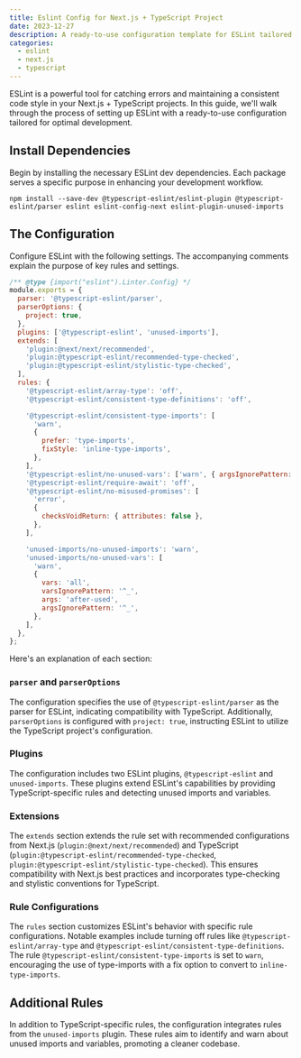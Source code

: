 ```yaml
---
title: Eslint Config for Next.js + TypeScript Project
date: 2023-12-27
description: A ready-to-use configuration template for ESLint tailored for Next.js and TypeScript projects.
categories:
  - eslint
  - next.js
  - typescript
---
```


ESLint is a powerful tool for catching errors and maintaining a consistent code style in your Next.js + TypeScript projects. In this guide, we'll walk through the process of setting up ESLint with a ready-to-use configuration tailored for optimal development.

## Install Dependencies

Begin by installing the necessary ESLint dev dependencies. Each package serves a specific purpose in enhancing your development workflow.

```shell
npm install --save-dev @typescript-eslint/eslint-plugin @typescript-eslint/parser eslint eslint-config-next eslint-plugin-unused-imports
```

## The Configuration

Configure ESLint with the following settings. The accompanying comments explain the purpose of key rules and settings.

```js title=".eslintrc.cjs"
/** @type {import("eslint").Linter.Config} */
module.exports = {
  parser: '@typescript-eslint/parser',
  parserOptions: {
    project: true,
  },
  plugins: ['@typescript-eslint', 'unused-imports'],
  extends: [
    'plugin:@next/next/recommended',
    'plugin:@typescript-eslint/recommended-type-checked',
    'plugin:@typescript-eslint/stylistic-type-checked',
  ],
  rules: {
    '@typescript-eslint/array-type': 'off',
    '@typescript-eslint/consistent-type-definitions': 'off',

    '@typescript-eslint/consistent-type-imports': [
      'warn',
      {
        prefer: 'type-imports',
        fixStyle: 'inline-type-imports',
      },
    ],
    '@typescript-eslint/no-unused-vars': ['warn', { argsIgnorePattern: '^_' }],
    '@typescript-eslint/require-await': 'off',
    '@typescript-eslint/no-misused-promises': [
      'error',
      {
        checksVoidReturn: { attributes: false },
      },
    ],

    'unused-imports/no-unused-imports': 'warn',
    'unused-imports/no-unused-vars': [
      'warn',
      {
        vars: 'all',
        varsIgnorePattern: '^_',
        args: 'after-used',
        argsIgnorePattern: '^_',
      },
    ],
  },
};
```

Here's an explanation of each section:

### `parser` and `parserOptions`

The configuration specifies the use of `@typescript-eslint/parser` as the parser for ESLint, indicating compatibility with TypeScript. Additionally, `parserOptions` is configured with `project: true`, instructing ESLint to utilize the TypeScript project's configuration.

### Plugins

The configuration includes two ESLint plugins, `@typescript-eslint` and `unused-imports`. These plugins extend ESLint's capabilities by providing TypeScript-specific rules and detecting unused imports and variables.

### Extensions

The `extends` section extends the rule set with recommended configurations from Next.js (`plugin:@next/next/recommended`) and TypeScript (`plugin:@typescript-eslint/recommended-type-checked`, `plugin:@typescript-eslint/stylistic-type-checked`). This ensures compatibility with Next.js best practices and incorporates type-checking and stylistic conventions for TypeScript.

### Rule Configurations

The `rules` section customizes ESLint's behavior with specific rule configurations. Notable examples include turning off rules like `@typescript-eslint/array-type` and `@typescript-eslint/consistent-type-definitions`. The rule `@typescript-eslint/consistent-type-imports` is set to `warn`, encouraging the use of type-imports with a fix option to convert to `inline-type-imports`.

## Additional Rules

In addition to TypeScript-specific rules, the configuration integrates rules from the `unused-imports` plugin. These rules aim to identify and warn about unused imports and variables, promoting a cleaner codebase.
